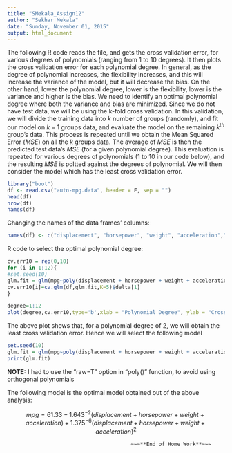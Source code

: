 ```yaml
---
title: "SMekala_Assign12"
author: "Sekhar Mekala"
date: "Sunday, November 01, 2015"
output: html_document
---
```


The following R code reads the file, and gets the cross validation error, for various degrees of polynomials (ranging from 1 to 10 degrees). It then plots the cross validation error for each polynomial degree. In general, as the degree of polynomial increases, the flexibility increases, and this will increase the variance of the model, but it will decrease the bias. On the other hand, lower the polynomial degree, lower is the flexibility, lower is the variance and higher is the bias. We need to identify an optimal polynomial degree where both the variance and bias are minimized. Since we do not have test data, we will be using the k-fold cross validation. In this validation, we will divide the training data into $k$ number of groups (randomly), and fit our model on $k-1$ groups data, and evaluate the model on the remaining $k^{th}$ group's data. This process is repeated until we obtain the Mean Squared Error ($MSE$) on all the $k$ groups data. The average of $MSE$ is then the predicted test data's $MSE$ (for a given polynomial degree). This evaluation is repeated for various degrees of polynomials (1 to 10 in our code below), and the resulting $MSE$ is poltted against the degrees of polynomial. We will then consider the model which has the least cross validation error.

```r
library("boot")
df <- read.csv("auto-mpg.data", header = F, sep = "")
head(df)
nrow(df)
names(df)
```

Changing the names of the data frames' columns:
```r
names(df) <- c("displacement", "horsepower", "weight", "acceleration","mpg")
```

R code to select the optimal polynomial degree:

```r
cv.err10 = rep(0,10)
for (i in 1:12){
#set.seed(10)
glm.fit = glm(mpg~poly(displacement + horsepower + weight + acceleration ,i),data=df)
cv.err10[i]=cv.glm(df,glm.fit,K=5)$delta[1]
}

degree=1:12
plot(degree,cv.err10,type='b',xlab = "Polynomial Degree", ylab = "Cross validation error", main = "Optimal polynomial degree selection")
```

The above plot shows that, for a polynomial degree of 2, we will obtain the least cross validation error. Hence we will select the following model

```r
set.seed(10)
glm.fit = glm(mpg~poly(displacement + horsepower + weight + acceleration ,degree=2,raw=T),data=df)
print(glm.fit)
```

**NOTE:** I had to use the "raw=T" option in "poly()" function, to avoid using orthogonal polynomials

The following model is the optimal model obtained out of the above analysis:

$$ mpg = 61.33 - 1.643^{-2} (displacement + horsepower + weight + acceleration) + 1.375^{-6} (displacement + horsepower + weight + acceleration)^2$$

                                            ~~~**End of Home Work**~~~